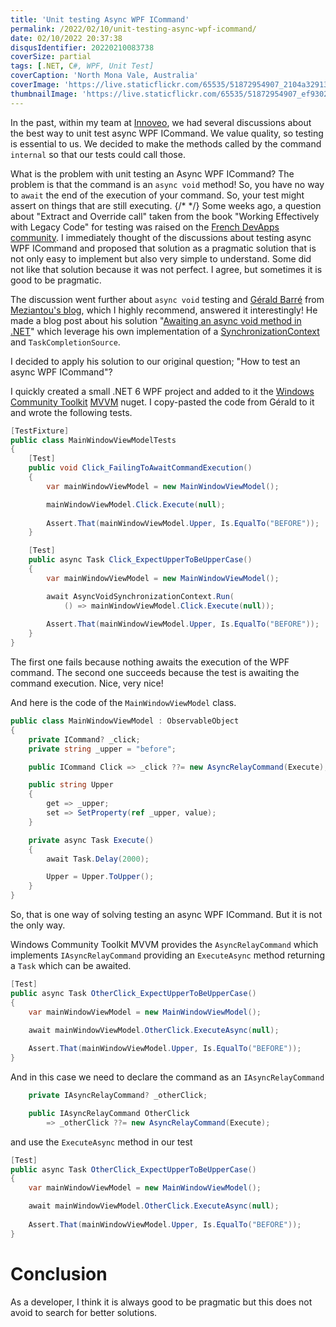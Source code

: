 ```yaml
---
title: 'Unit testing Async WPF ICommand'
permalink: /2022/02/10/unit-testing-async-wpf-icommand/
date: 02/10/2022 20:37:38
disqusIdentifier: 20220210083738
coverSize: partial
tags: [.NET, C#, WPF, Unit Test]
coverCaption: 'North Mona Vale, Australia'
coverImage: 'https://live.staticflickr.com/65535/51872954907_2104a32913_h.jpg'
thumbnailImage: 'https://live.staticflickr.com/65535/51872954907_ef93021c01_q.jpg'
---
```

In the past, within my team at [Innoveo](http://www.innoveo.com/), we had several discussions about the best way to unit test async WPF ICommand. We value quality, so testing is essential to us. We decided to make the methods called by the command `internal` so that our tests could call those.

What is the problem with unit testing an Async WPF ICommand? The problem is that the command is an `async void` method! So, you have no way to `await` the end of the execution of your command. So, your test might assert on things that are still executing.
{/* <!-- more --> */}
Some weeks ago, a question about "Extract and Override call" taken from the book "Working Effectively with Legacy Code" for testing was raised on the [French DevApps community](https://devapps.ms/devenirmembre). I immediately thought of the discussions about testing async WPF ICommand and proposed that solution as a pragmatic solution that is not only easy to implement but also very simple to understand. Some did not like that solution because it was not perfect. I agree, but sometimes it is good to be pragmatic.

The discussion went further about `async void` testing and [Gérald Barré](https://twitter.com/meziantou) from [Meziantou's blog](https://meziantou.net/), which I highly recommend, answered it interestingly! He made a blog post about his solution "[Awaiting an async void method in .NET](https://www.meziantou.net/awaiting-an-async-void-method-in-dotnet.htm)" which leverage his own implementation of a [SynchronizationContext](https://docs.microsoft.com/en-us/dotnet/api/system.threading.synchronizationcontext?view=net-6.0) and `TaskCompletionSource`.

I decided to apply his solution to our original question; "How to test an async WPF ICommand"?

I quickly created a small .NET 6 WPF project and added to it the [Windows Community Toolkit](https://docs.microsoft.com/en-us/windows/communitytoolkit/) [MVVM](https://docs.microsoft.com/en-us/windows/communitytoolkit/mvvm/introduction) nuget. I copy-pasted the code from Gérald to it and wrote the following tests.

```csharp
[TestFixture]
public class MainWindowViewModelTests
{
    [Test]
    public void Click_FailingToAwaitCommandExecution()
    {
        var mainWindowViewModel = new MainWindowViewModel();

        mainWindowViewModel.Click.Execute(null);
        
        Assert.That(mainWindowViewModel.Upper, Is.EqualTo("BEFORE"));
    }

    [Test]
    public async Task Click_ExpectUpperToBeUpperCase()
    {
        var mainWindowViewModel = new MainWindowViewModel();

        await AsyncVoidSynchronizationContext.Run(
            () => mainWindowViewModel.Click.Execute(null));
        
        Assert.That(mainWindowViewModel.Upper, Is.EqualTo("BEFORE"));
    }
}
```

The first one fails because nothing awaits the execution of the WPF command. The second one succeeds because the test is awaiting the command execution. Nice, very nice!

And here is the code of the `MainWindowViewModel` class.

```csharp {data-file=MainWindowViewModel.cs}
public class MainWindowViewModel : ObservableObject
{
    private ICommand? _click;
    private string _upper = "before";

    public ICommand Click => _click ??= new AsyncRelayCommand(Execute);

    public string Upper
    {
        get => _upper;
        set => SetProperty(ref _upper, value);
    }

    private async Task Execute()
    {
        await Task.Delay(2000);

        Upper = Upper.ToUpper();
    }
}
```

So, that is one way of solving testing an async WPF ICommand. But it is not the only way.

Windows Community Toolkit MVVM provides the `AsyncRelayCommand` which implements `IAsyncRelayCommand` providing an `ExecuteAsync` method returning a `Task` which can be awaited.

```csharp
[Test]
public async Task OtherClick_ExpectUpperToBeUpperCase()
{
    var mainWindowViewModel = new MainWindowViewModel();

    await mainWindowViewModel.OtherClick.ExecuteAsync(null);
    
    Assert.That(mainWindowViewModel.Upper, Is.EqualTo("BEFORE"));
}
```

And in this case we need to declare the command as an `IAsyncRelayCommand`

```csharp
    private IAsyncRelayCommand? _otherClick;

    public IAsyncRelayCommand OtherClick
        => _otherClick ??= new AsyncRelayCommand(Execute);
```

and use the `ExecuteAsync` method in our test

```csharp
[Test]
public async Task OtherClick_ExpectUpperToBeUpperCase()
{
    var mainWindowViewModel = new MainWindowViewModel();

    await mainWindowViewModel.OtherClick.ExecuteAsync(null);
    
    Assert.That(mainWindowViewModel.Upper, Is.EqualTo("BEFORE"));
}
```

# Conclusion

As a developer, I think it is always good to be pragmatic but this does not avoid to search for better solutions.

<GitHubCard user="laurentkempe" repo="AsyncVoidCommandTesting" align="left" />

